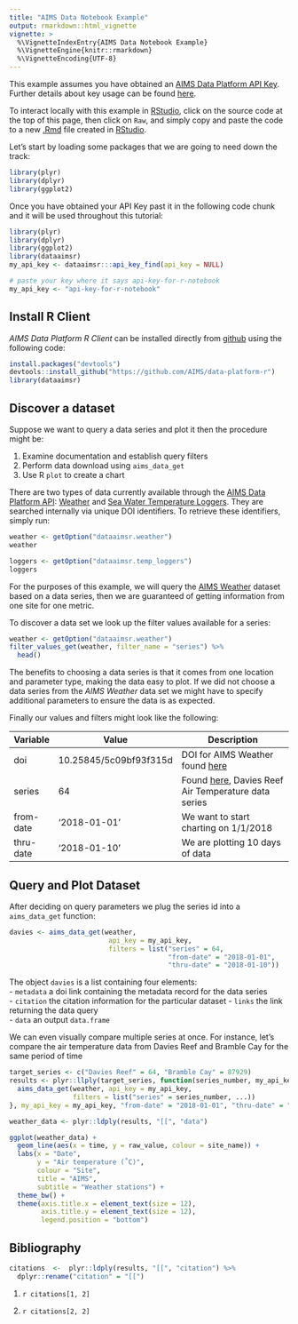 ```yaml
---
title: "AIMS Data Notebook Example"
output: rmarkdown::html_vignette
vignette: >
  %\VignetteIndexEntry{AIMS Data Notebook Example}
  %\VignetteEngine{knitr::rmarkdown}
  %\VignetteEncoding{UTF-8}
---
```


This example assumes you have obtained an [AIMS Data Platform API Key](https://aims.github.io/data-platform/key-request). Further details about key usage can be found [here](../index.html).

To interact locally with this example in [RStudio](https://www.rstudio.com/), click on the source code at the top of this page, then click on `Raw`, and simply copy and paste the code to a new [.Rmd](https://rmarkdown.rstudio.com/) file created in [RStudio](https://www.rstudio.com/).

Let's start by loading some packages that we are going to need down the track:

```r
library(plyr)
library(dplyr)
library(ggplot2)
```

Once you have obtained your API Key past it in the following code chunk and it will be used throughout this tutorial:

```r
library(plyr)
library(dplyr)
library(ggplot2)
library(dataaimsr)
my_api_key <- dataaimsr:::api_key_find(api_key = NULL)
```

```r
# paste your key where it says api-key-for-r-notebook
my_api_key <- "api-key-for-r-notebook"
```

Install R Client
----------------

*AIMS Data Platform R Client* can be installed directly from [github](https://github.com/aims/data-platform-r) using the following code:

```r
install.packages("devtools")
devtools::install_github("https://github.com/AIMS/data-platform-r")
library(dataaimsr)
```

Discover a dataset
------------------

Suppose we want to query a data series and plot it then the procedure might be:

1. Examine documentation and establish query filters
2. Perform data download using `aims_data_get`
3. Use R `plot` to create a chart

There are two types of data currently available through the [AIMS Data Platform API](https://aims.github.io/data-platform): [Weather](https://aims.github.io/data-platform/weather) and [Sea Water Temperature Loggers](https://aims.github.io/data-platform/temperature-loggers). They are searched internally via unique DOI identifiers. To retrieve these identifiers, simply run:

```r
weather <- getOption("dataaimsr.weather")
weather

loggers <- getOption("dataaimsr.temp_loggers")
loggers
```

For the purposes of this example, we will query the [AIMS Weather](https://aims.github.io/data-platform/weather) dataset based on a data series, then we are guaranteed of getting information from one site for one metric.

To discover a data set we look up the filter values available for a series:

```r
weather <- getOption("dataaimsr.weather")
filter_values_get(weather, filter_name = "series") %>%
  head()
```

The benefits to choosing a data series is that it comes from one location and parameter type, making the data easy to plot. If we did not choose a data series from the *AIMS Weather* data set we might have to specify additional parameters to ensure the data is as expected.

Finally our values and filters might look like the following:

Variable  | Value                  | Description
----------|------------------------|-------------------------------------------------------
doi       | 10.25845/5c09bf93f315d | DOI for AIMS Weather found [here](https://aims.github.io/data-platform)
series    | 64                     | Found [here](https://aims.github.io/data-platform/weather/series), Davies Reef Air Temperature data series
from-date | '2018-01-01'           | We want to start charting on 1/1/2018
thru-date | '2018-01-10'           | We are plotting 10 days of data


Query and Plot Dataset
----------------------

After deciding on query parameters we plug the series id into a `aims_data_get` function:

```r
davies <- aims_data_get(weather,
                         api_key = my_api_key,
                         filters = list("series" = 64,
                                        "from-date" = "2018-01-01",
                                        "thru-date" = "2018-01-10"))
```

The object `davies` is a list containing four elements:  
- `metadata` a doi link containing the metadata record for the data series  
- `citation` the citation information for the particular dataset 
- `links` the link returning the data query  
- `data` an output `data.frame`  

We can even visually compare multiple series at once. For instance, let's compare the air temperature data from Davies Reef and Bramble Cay for the same period of time

```r
target_series <- c("Davies Reef" = 64, "Bramble Cay" = 87929)
results <- plyr::llply(target_series, function(series_number, my_api_key, ...) {
  aims_data_get(weather, api_key = my_api_key, 
                filters = list("series" = series_number, ...))
}, my_api_key = my_api_key, "from-date" = "2018-01-01", "thru-date" = "2018-01-10")

weather_data <- plyr::ldply(results, "[[", "data")

ggplot(weather_data) +
  geom_line(aes(x = time, y = raw_value, colour = site_name)) +
  labs(x = "Date",
       y = "Air temperature (˚C)",
       colour = "Site",
       title = "AIMS",
       subtitle = "Weather stations") +
  theme_bw() +
  theme(axis.title.x = element_text(size = 12),
        axis.title.y = element_text(size = 12),
        legend.position = "bottom")
```

Bibliography
------------

```r
citations  <-  plyr::ldply(results, "[[", "citation") %>%
  dplyr::rename("citation" = "[[")
```

1. `r citations[1, 2]`

2. `r citations[2, 2]`

